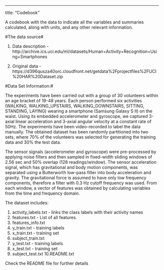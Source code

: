 ---
title: "Codebook"


A codebook with the data to indicate all the variables and summaries calculated, along with units, and any other relevant information.

#The data source#

1. Data description - http://archive.ics.uci.edu/ml/datasets/Human+Activity+Recognition+Using+Smartphones

2. Original data - https://d396qusza40orc.cloudfront.net/getdata%2Fprojectfiles%2FUCI%20HAR%20Dataset.zip

#Data Set Information:#

The experiments have been carried out with a group of 30 volunteers within an age bracket of 19-48 years. Each person performed six activities (WALKING, WALKING_UPSTAIRS, WALKING_DOWNSTAIRS, SITTING, STANDING, LAYING) wearing a smartphone (Samsung Galaxy S II) on the waist. Using its embedded accelerometer and gyroscope, we captured 3-axial linear acceleration and 3-axial angular velocity at a constant rate of 50Hz. The experiments have been video-recorded to label the data manually. The obtained dataset has been randomly partitioned into two sets, where 70% of the volunteers was selected for generating the training data and 30% the test data.

The sensor signals (accelerometer and gyroscope) were pre-processed by applying noise filters and then sampled in fixed-width sliding windows of 2.56 sec and 50% overlap (128 readings/window). The sensor acceleration signal, which has gravitational and body motion components, was separated using a Butterworth low-pass filter into body acceleration and gravity. The gravitational force is assumed to have only low frequency components, therefore a filter with 0.3 Hz cutoff frequency was used. From each window, a vector of features was obtained by calculating variables from the time and frequency domain.


The dataset includes:
  
 1. activity_labels.txt - links the class labels with their activity names
 2. features.txt - List of all features.
 3. features_info.txt
 4. y_train.txt - training labels
 5. x_train.txt - training set
 6. subject_train.txt
 7. y_test.txt - training labels
 8. x_test.txt - training set
 9. subject_test.txt
 10.README.txt


Check the README file for further details 


